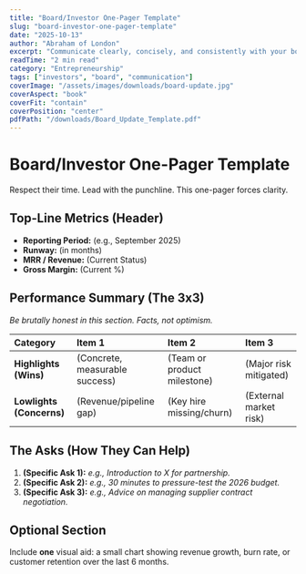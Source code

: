 ```yaml
---
title: "Board/Investor One-Pager Template"
slug: "board-investor-one-pager-template"
date: "2025-10-13"
author: "Abraham of London"
excerpt: "Communicate clearly, concisely, and consistently with your board and investors."
readTime: "2 min read"
category: "Entrepreneurship"
tags: ["investors", "board", "communication"]
coverImage: "/assets/images/downloads/board-update.jpg"
coverAspect: "book"
coverFit: "contain"
coverPosition: "center"
pdfPath: "/downloads/Board_Update_Template.pdf"
---
```


# Board/Investor One-Pager Template

<PullLine subtle>Respect their time. Lead with the punchline. This one-pager forces clarity.</PullLine>

## Top-Line Metrics (Header)
- **Reporting Period:** (e.g., September 2025)
- **Runway:** (in months)
- **MRR / Revenue:** (Current Status)
- **Gross Margin:** (Current %)

<Rule />

## Performance Summary (The 3x3)
*Be brutally honest in this section. Facts, not optimism.*

| Category | Item 1 | Item 2 | Item 3 |
|:---|:---|:---|:---|
| **Highlights (Wins)** | (Concrete, measurable success) | (Team or product milestone) | (Major risk mitigated) |
| **Lowlights (Concerns)** | (Revenue/pipeline gap) | (Key hire missing/churn) | (External market risk) |

<Rule />

## The Asks (How They Can Help)
1. **(Specific Ask 1):** *e.g., Introduction to X for partnership.*
2. **(Specific Ask 2):** *e.g., 30 minutes to pressure-test the 2026 budget.*
3. **(Specific Ask 3):** *e.g., Advice on managing supplier contract negotiation.*

<Rule />

## Optional Section
Include **one** visual aid: a small chart showing revenue growth, burn rate, or customer retention over the last 6 months.